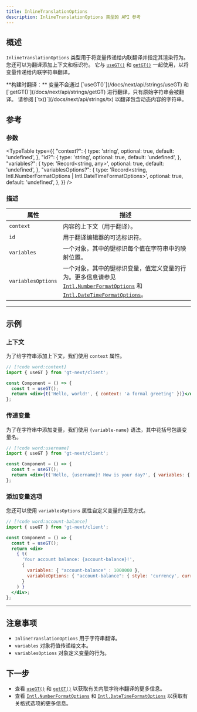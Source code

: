 ```yaml
---
title: InlineTranslationOptions
description: InlineTranslationOptions 类型的 API 参考
---
```


## 概述

`InlineTranslationOptions` 类型用于将变量传递给内联翻译并指定其渲染行为。
您还可以为翻译添加上下文和标识符。
它与 [`useGT()`](/docs/next/api/strings/useGT) 和 [`getGT()`](/docs/next/api/strings/getGT) 一起使用，以将变量传递给内联字符串翻译。

<Callout>
  **构建时翻译：**
  变量不会通过 [`useGT()`](/docs/next/api/strings/useGT) 和 [`getGT()`](/docs/next/api/strings/getGT) 进行翻译，只有原始字符串会被翻译。
  请参阅 [`tx()`](/docs/next/api/strings/tx) 以翻译包含动态内容的字符串。
</Callout>

## 参考

### 参数

<TypeTable
  type={{
    "context?": {
        type: 'string',
        optional: true,
        default: 'undefined',
    },
    "id?": {
        type: 'string',
        optional: true,
        default: 'undefined',
    },
    "variables?": {
        type: 'Record<string, any>',
        optional: true,
        default: 'undefined',
    },
    "variablesOptions?": {
        type: 'Record<string, Intl.NumberFormatOptions | Intl.DateTimeFormatOptions>',
        optional: true,
        default: 'undefined',
    },
  }}
/>

### 描述

| 属性 | 描述 |
| ---- | ----------- |
| `context` | 内容的上下文（用于翻译）。 |
| `id` | 用于翻译编辑器的可选标识符。 |
| `variables` | 一个对象，其中的键标识每个值在字符串中的映射位置。|
| `variablesOptions` | 一个对象，其中的键标识变量，值定义变量的行为。更多信息请参见 [`Intl.NumberFormatOptions`](https://developer.mozilla.org/en-US/docs/Web/JavaScript/Reference/Global_Objects/Intl/NumberFormat) 和 [`Intl.DateTimeFormatOptions`](https://developer.mozilla.org/en-US/docs/Web/JavaScript/Reference/Global_Objects/Intl/DateTimeFormat)。 |

---

## 示例

### 上下文

为了给字符串添加上下文，我们使用 `context` 属性。

```jsx title="Component.tsx"
// [!code word:context]
import { useGT } from 'gt-next/client';

const Component = () => {
  const t = useGT();
  return <div>{t('Hello, world!', { context: 'a formal greeting' })}</div>;
};
```


### 传递变量
为了在字符串中添加变量，我们使用 `{variable-name}` 语法，其中花括号包裹变量名。

```jsx title="Component.tsx"
// [!code word:username]
import { useGT } from 'gt-next/client';

const Component = () => {
  const t = useGT();
  return <div>{t('Hello, {username}! How is your day?', { variables: { 'username' : 'Brian123' } })}</div>;
};
```

### 添加变量选项

您还可以使用 `variablesOptions` 属性自定义变量的呈现方式。
```jsx title="Component.tsx"
// [!code word:account-balance]
import { useGT } from 'gt-next/client';

const Component = () => {
  const t = useGT();
  return <div>
    { t(
      'Your account balance: {account-balance}!',
      {
        variables: { "account-balance" : 1000000 },
        variableOptions: { "account-balance": { style: 'currency', currency: 'USD' } }
      }
    ) }
  </div>;
};
```


---

## 注意事项
 * `InlineTranslationOptions` 用于字符串翻译。
 * `variables` 对象将值传递给文本。
 * `variablesOptions` 对象定义变量的行为。


## 下一步
 * 查看 [`useGT()`](/docs/next/api/strings/useGT) 和 [`getGT()`](/docs/next/api/strings/getGT) 以获取有关内联字符串翻译的更多信息。
 * 查看 [`Intl.NumberFormatOptions`](https://developer.mozilla.org/en-US/docs/Web/JavaScript/Reference/Global_Objects/Intl/NumberFormat) 和 [`Intl.DateTimeFormatOptions`](https://developer.mozilla.org/en-US/docs/Web/JavaScript/Reference/Global_Objects/Intl/DateTimeFormat) 以获取有关格式选项的更多信息。
